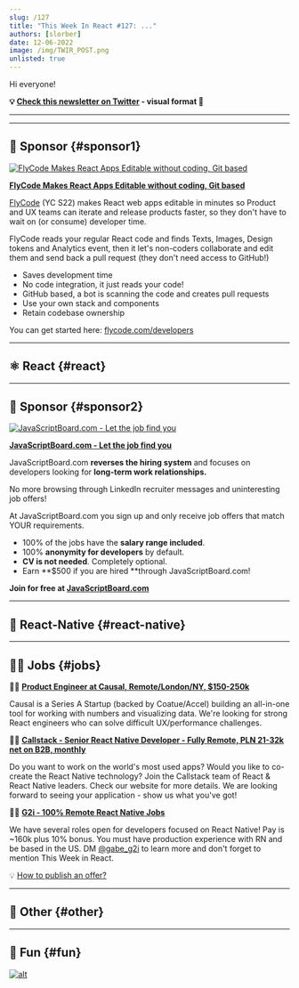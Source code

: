 ```yaml
---
slug: /127
title: "This Week In React #127: ..."
authors: [slorber]
date: 12-06-2022
image: /img/TWIR_POST.png
unlisted: true
---
```


Hi everyone!

<Todo />

<!-- truncate -->

**💡 [Check this newsletter on Twitter](https://slo.im/thread) - visual format 🎨**

---


<Support />

---

## 💸 Sponsor {#sponsor1}

[![FlyCode Makes React Apps Editable without coding, Git based](/emails/issues/124/flycode.jpg)](https://bit.ly/3UPwAoJ)

**[FlyCode Makes React Apps Editable without coding, Git based](https://bit.ly/3UPwAoJ)**

[FlyCode](https://bit.ly/3wWSi00) (YC S22) makes React web apps editable in minutes so Product and UX teams can iterate and release products faster, so they don't have to wait on (or consume) developer time.

FlyCode reads your regular React code and finds Texts, Images, Design tokens and Analytics event, then it let's non-coders collaborate and edit them and send back a pull request (they don't need access to GitHub!)

- Saves development time
- No code integration, it just reads your code!
- GitHub based, a bot is scanning the code and creates pull requests
- Use your own stack and components
- Retain codebase ownership

You can get started here: [flycode.com/developers](https://www.flycode.com/developers)

---

## ⚛️ React {#react}

<Todo />

<SubscribeFormEmbed />

---

## 💸 Sponsor {#sponsor2}

<div style={{maxWidth: 300}}>

[![JavaScriptBoard.com - Let the job find you](/emails/issues/127/javascriptboard.jpg)](https://cutt.ly/C1VnflC)

</div>

**[JavaScriptBoard.com - Let the job find you](https://cutt.ly/C1VnflC)**

JavaScriptBoard.com **reverses the hiring system** and focuses on developers looking for **long-term work relationships.**

No more browsing through LinkedIn recruiter messages and uninteresting job offers!

At JavaScriptBoard.com you sign up and only receive job offers that match YOUR requirements.

- 100% of the jobs have the **salary range included**.
- 100% **anonymity for developers** by default.
- **CV is not needed**. Completely optional.
- Earn **$500 if you are hired **through JavaScriptBoard.com!

**Join for free at [JavaScriptBoard.com](https://cutt.ly/C1VnflC)**

---

## 📱 React-Native {#react-native}

<Todo />

---

## 🧑‍💻 Jobs {#jobs}

🧑‍💼 [**Product Engineer at Causal, Remote/London/NY, $150-250k**](https://jobs.lever.co/causal-app/4acaafbe-ef3d-45a6-bbe6-687c022d727c?lever-origin=applied&lever-source%5B%5D=thisweekinreact.com)

Causal is a Series A Startup (backed by Coatue/Accel) building an all-in-one tool for working with numbers and visualizing data. We're looking for strong React engineers who can solve difficult UX/performance challenges.

🧑‍💼 [**Callstack - Senior React Native Developer - Fully Remote, PLN 21-32k net on B2B, monthly**](https://www.callstack.com/senior-react-native-developer)

Do you want to work on the world's most used apps? Would you like to co-create the React Native technology? Join the Callstack team of React & React Native leaders. Check our website for more details. We are looking forward to seeing your application - show us what you've got!

🧑‍💼 [**G2i - 100% Remote React Native Jobs**](https://twitter.com/gabe_g2i/status/1563204813881425926?s=20&t=ArRLC77BpRwXXCdx8fnUqw)

We have several roles open for developers focused on React Native! Pay is ~160k plus 10% bonus. You must have production experience with RN and be based in the US. DM [@gabe_g2i](https://twitter.com/gabe_g2i) to learn more and don't forget to mention This Week in React.

💡 [How to publish an offer?](https://thisweekinreact.com/sponsor)

---

## 🔀 Other {#other}

<Todo />

---

## 🤭 Fun {#fun}

<Todo />

[![alt](/emails/issues/122/meme.jpg)](https://twitter.com/todo)
